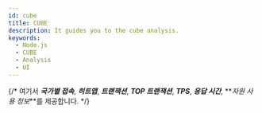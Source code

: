 ```yaml
---
id: cube
title: CUBE
description: It guides you to the cube analysis.
keywords:
  - Node.js
  - CUBE
  - Analysis
  - UI
---
```


{/\* 여기서 **_국가별 접속_**, **_히트맵_**, **_트랜잭션_**, **_TOP 트랜잭션_**, **_TPS_**, **_응답 시간_**, **_자원 사용 정보_**를 제공합니다. \*/}

<Cubev2 />
